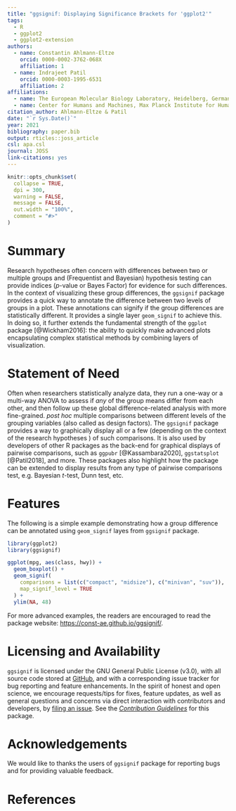 ```yaml
---
title: "ggsignif: Displaying Significance Brackets for 'ggplot2'"
tags:
  - R
  - ggplot2
  - ggplot2-extension
authors:
  - name: Constantin Ahlmann-Eltze
    orcid: 0000-0002-3762-068X
    affiliation: 1
  - name: Indrajeet Patil
    orcid: 0000-0003-1995-6531
    affiliation: 2
affiliations:
  - name: The European Molecular Biology Laboratory, Heidelberg, Germany
  - name: Center for Humans and Machines, Max Planck Institute for Human Development, Berlin, Germany
citation_author: Ahlmann-Eltze & Patil 
date: "`r Sys.Date()`"
year: 2021
bibliography: paper.bib
output: rticles::joss_article
csl: apa.csl
journal: JOSS
link-citations: yes
---
```


```r
knitr::opts_chunk$set(
  collapse = TRUE,
  dpi = 300,
  warning = FALSE,
  message = FALSE,
  out.width = "100%",
  comment = "#>"
)
```

# Summary

Research hypotheses often concern with differences between two or multiple
groups and (Frequentist and Bayesian) hypothesis testing can provide indices
(*p*-value or Bayes Factor) for evidence for such differences. In the context of
visualizing these group differences, the `ggsignif` package provides a quick way
to annotate the difference between two levels of groups in a plot. These
annotations can signify if the group differences are statistically different. It
provides a single layer `geom_signif` to achieve this. In doing so, it further
extends the fundamental strength of the `ggplot` package [@Wickham2016]: the
ability to quickly make advanced plots encapsulating complex statistical methods
by combining layers of visualization.

# Statement of Need

Often when researchers statistically analyze data, they run a one-way or a
multi-way ANOVA to assess if *any* of the group means differ from each other,
and then follow up these global difference-related analysis with more
fine-grained. *post hoc* multiple comparisons between different levels of the
grouping variables (also called as design factors). The `ggsignif` package
provides a way to graphically display all or a few (depending on the context of
the research hypotheses ) of such comparisons. It is also used by developers of
other R packages as the back-end for graphical displays of pairwise comparisons,
such as `ggpubr` [@Kassambara2020], `ggstatsplot` [@Patil2018], and more. These
packages also highlight how the package can be extended to display results from
any type of pairwise comparisons test, e.g. Bayesian *t*-test, Dunn test, etc.

# Features

The following is a simple example demonstrating how a group difference can be
annotated using `geom_signif` layes from `ggsignif` package.

```r
library(ggplot2)
library(ggsignif)

ggplot(mpg, aes(class, hwy)) +
  geom_boxplot() +
  geom_signif(
    comparisons = list(c("compact", "midsize"), c("minivan", "suv")),
    map_signif_level = TRUE
  ) +
  ylim(NA, 48)
```

For more advanced examples, the readers are encouraged to read the package
website: <https://const-ae.github.io/ggsignif/>.

# Licensing and Availability

`ggsignif` is licensed under the GNU General Public License (v3.0), with all
source code stored at [GitHub](https://github.com/const-ae/ggsignif), and with a
corresponding issue tracker for bug reporting and feature enhancements. In the
spirit of honest and open science, we encourage requests/tips for fixes, feature
updates, as well as general questions and concerns via direct interaction with
contributors and developers, by [filing an issue](https://github.com/const-ae/ggsignif/issues). See the
[*Contribution Guidelines*](https://github.com/const-ae/ggsignif/blob/master/CODE_OF_CONDUCT.md) for this package.

# Acknowledgements

We would like to thanks the users of `ggsignif` package for reporting bugs and
for providing valuable feedback.

# References
